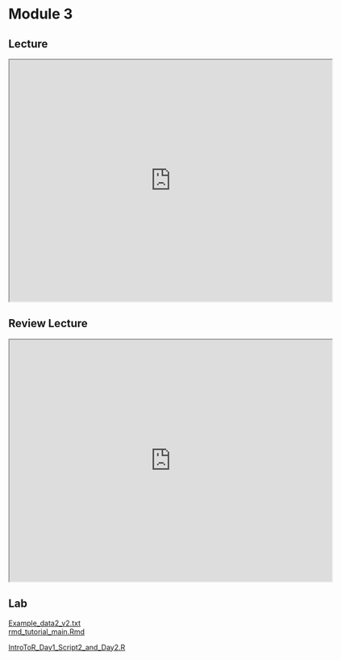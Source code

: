 # Module 3

## Lecture
<iframe src="https://docs.google.com/presentation/d/1ObkaEBYlpKLBavHNp_XCK8hPWVXxuxcZ/preview" width="640" height="480" allow="autoplay"></iframe>

## Review Lecture
<iframe src="https://docs.google.com/presentation/d/1IXFBcc3hjcD8387R9euqqLhcFBi0Kveb/preview" width="640" height="480" allow="autoplay"></iframe>  

## Lab
[Example_data2_v2.txt](https://drive.google.com/file/d/10gWM1JmEubza2_ZKEAnPKCEOD3tgKl6v/view?usp=drive_link)  
[rmd_tutorial_main.Rmd](https://drive.google.com/file/d/1UD_v92yb3y6xMWlsR9zqn0aPdEFtZQxP/view?usp=drive_link)  

[IntroToR_Day1_Script2_and_Day2.R](https://drive.google.com/file/d/1IrfQhNDEJjU_hbonqJsfIs2dKYCTG2XW/view?usp=sharing)
